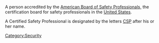 A person accredited by the [http://www.cfpa.com/accreds/bcsp.html American Board of Safety Professionals,] the certification board for safety professionals in the [[United States]].

A Certified Safety Professional is designated by the letters [[CSP]] after his or her name.

[[Category:Security]]